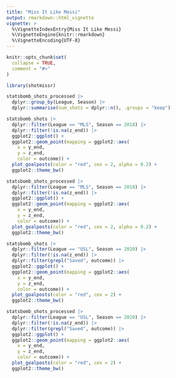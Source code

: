 ```yaml
---
title: "Miss It Like Messi"
output: rmarkdown::html_vignette
vignette: >
  %\VignetteIndexEntry{Miss It Like Messi}
  %\VignetteEngine{knitr::rmarkdown}
  %\VignetteEncoding{UTF-8}
---
```


```r
knitr::opts_chunk$set(
  collapse = TRUE,
  comment = "#>"
)
```

```r
library(shotmissr)
```

```r
statsbomb_shots_processed |>
  dplyr::group_by(League, Season) |>
  dplyr::summarise(num_shots = dplyr::n(), .groups = "keep")
```

```r
statsbomb_shots |>
  dplyr::filter(League == "MLS", Season == 2018) |>
  dplyr::filter(!is.na(z_end)) |>
  ggplot2::ggplot() +
  ggplot2::geom_point(mapping = ggplot2::aes(
    x = y_end,
    y = z_end,
    color = outcome)) +
  plot_goalposts(color = "red", cex = 2, alpha = 0.2) +
  ggplot2::theme_bw()

statsbomb_shots_processed |>
  dplyr::filter(League == "MLS", Season == 2018) |>
  dplyr::filter(!is.na(z_end)) |>
  ggplot2::ggplot() +
  ggplot2::geom_point(mapping = ggplot2::aes(
    x = y_end,
    y = z_end,
    color = outcome)) +
  plot_goalposts(color = "red", cex = 2, alpha = 0.2) +
  ggplot2::theme_bw()
```


```r
statsbomb_shots |>
  dplyr::filter(League == "USL", Season == 2020) |>
  dplyr::filter(!is.na(z_end)) |>
  dplyr::filter(grepl("Saved", outcome)) |>
  ggplot2::ggplot() +
  ggplot2::geom_point(mapping = ggplot2::aes(
    x = y_end,
    y = z_end,
    color = outcome)) +
  plot_goalposts(color = "red", cex = 2) +
  ggplot2::theme_bw()

statsbomb_shots_processed |>
  dplyr::filter(League == "USL", Season == 2020) |>
  dplyr::filter(!is.na(z_end)) |>
  dplyr::filter(grepl("Saved", outcome)) |>
  ggplot2::ggplot() +
  ggplot2::geom_point(mapping = ggplot2::aes(
    x = y_end,
    y = z_end,
    color = outcome)) +
  plot_goalposts(color = "red", cex = 2) +
  ggplot2::theme_bw()
```
